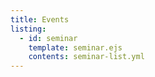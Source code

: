 ```yaml
---
title: Events
listing: 
  - id: seminar
    template: seminar.ejs
    contents: seminar-list.yml
---
```


::: {#seminar}

:::

